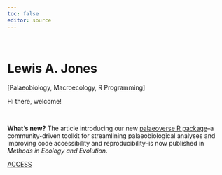 ```yaml
---
toc: false
editor: source
---
```


<br>

# **Lewis A. Jones**

\[Palaeobiology, Macroecology, R Programming\]

::: typing-demo
Hi there, welcome!
:::

<br>

::: {#card-first-color .card .h-100}
::: {.card-body .d-flex .flex-column}
<p class="card-text">
**What's new?**
The article introducing our new [palaeoverse R package](http://palaeoverse.palaeoverse.org)--a community-driven toolkit for streamlining palaeobiological analyses and improving code accessibility and reproducibility--is now published in *Methods in Ecology and Evolution*.
</p>

::: {style="margin-top: auto;"}
<a href="https://besjournals.onlinelibrary.wiley.com/doi/10.1111/2041-210X.14099" class="card-link heading-font">ACCESS</a>
:::
:::
:::
